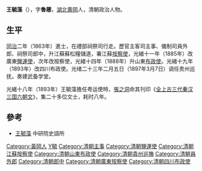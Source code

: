{{Refimprove|time=2020-03-07T02:13:04+00:00}} 
'''王毓藻'''（{{bd|?||?||}}），字'''魯薌'''，[[湖北|湖北]][[黄岡|黄岡]]人，清朝政治人物。

== 生平 ==
[[同治|同治]]二年（1863年）進士，在禮部祠祭司行走。歷官主客司主事、儀制司員外郎、祠祭司郎中，升江蘇蘇松糧儲道，署江蘇[[按察使|按察使]]，光緒十一年（1885年）改廣東[[鹽運使|鹽運使]]，次年改按察使，光緒十四年（1888年）升山東[[布政使|布政使]]。光緒十九年（1893年）改四川布政使。光绪二十三年二月五日（1897年3月7日）调任贵州巡抚。奏建武备学堂。

光緒十八年（1893年）王毓藻擔任粤运使時，[[張之洞|張之洞]]命其刊印《[[全上古三代秦汉三国六朝文|全上古三代秦汉三国六朝文]]》，集二十多位文士，耗时八年。

==參考==
*[http://zh.wikipedia.org/w/index.php?title=%E7%8E%8B%E6%AF%93%E8%97%BB&action=edit 王毓藻] 中研院史語所

{{同治二年癸亥恩科殿試金榜}}

{{Authority control}}

{{DEFAULTSORT:Wang王}}
[[Category:黃岡人|Category:黃岡人]]
[[Category:王姓|Y毓]]
[[Category:清朝主事|Category:清朝主事]]
[[Category:清朝鹽運使|Category:清朝鹽運使]]
[[Category:清朝江蘇按察使|Category:清朝江蘇按察使]]
[[Category:清朝山東布政使|Category:清朝山東布政使]]
[[Category:清朝貴州巡撫|Category:清朝貴州巡撫]]
[[Category:清朝員外郎|Category:清朝員外郎]]
[[Category:清朝郎中|Category:清朝郎中]]
[[Category:清朝廣東按察使|Category:清朝廣東按察使]]
[[Category:清朝四川布政使|Category:清朝四川布政使]]